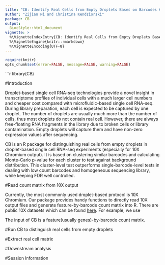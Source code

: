 ---
title: "CB: Identify Real Cells from Empty Droplets Based on Barcodes Clustering"
author: "Zijian Ni and Christina Kendziorski"
package: CB
output: 
  BiocStyle::html_document
vignette: >
  %\VignetteIndexEntry{CB: Identify Real Cells from Empty Droplets Based on Barcodes Clustering}
  %\VignetteEngine{knitr::rmarkdown}
  %\VignetteEncoding{UTF-8}  
---


```{r, echo=FALSE, results="hide", message=FALSE}
require(knitr)
opts_chunk$set(error=FALSE, message=FALSE, warning=FALSE)
```

```{r setup, echo=FALSE, message=FALSE}
library(CB)


#Introduction

Droplet-based single cell RNA-seq technologies provide a novel insight in transcriptome profiles of individual cells with a much larger cell numbers and cheaper cost compared with microfluidic-based single cell RNA-seq. During library preparation, each cell is expected to be captured by one droplet. The number of droplets are usually much more than the number of cells, thus most droplets do not contain real cell. However, there are always free-floating RNA fragments in the library due to broken cells or library contamination. Empty droplets will capture them and have non-zero expression values after sequencing.

CB is an R package for distinguishing real cells from empty droplets in droplet-based single cell RNA-seq experiments (especially for 10X Chromium output). It is based on clustering similar barcodes and calculating Monte-Carlo p-value for each cluster to test against background distribution. This cluster-level test outperforms single-barcode-level tests in dealing with low count barcodes and homogeneous sequencing library, while keeping FDR well controlled.

#Read count matrix from 10X output

Currently, the most commonly used droplet-based protocol is 10X Chromium. Our package provides handy functions to directly read 10X output files and generate feature-by-barcode count matrix into R. There are public 10X datasets which can be found [here](https://www.10xgenomics.com/resources/datasets). For example, we use  



The input of CB is a feature(usually genes)-by-barcode count matrix. 

#Run CB to distinguish real cells from empty droplets

#Extract real cell matrix

#Downstream analysis

#Session Information
